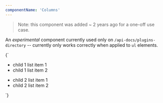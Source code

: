 ```yaml
---
componentName: 'Columns'
---
```


> Note: this component was added ~ 2 years ago for a one-off use case.

An _experimental_ component currently used only on `/api-docs/plugins-directory` -- currently only works correctly when applied to `ul` elements.

<LiveComponent>
{`
<Columns count={2}>
  <ul>
    <li>child 1 list item 1</li>
    <li>child 1 list item 2</li>
  </ul>
  <ul>
    <li>child 2 list item 1</li>
    <li>child 2 list item 2</li>
  </ul>
</Columns>
`}
</LiveComponent>
